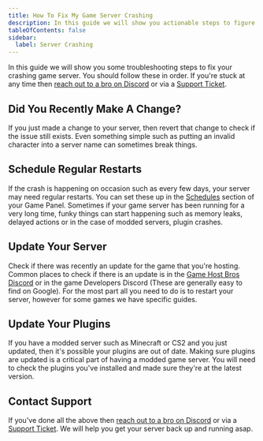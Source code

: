 ```yaml
---
title: How To Fix My Game Server Crashing
description: In this guide we will show you actionable steps to figure out why your game server is crashing
tableOfContents: false
sidebar:
  label: Server Crashing
---
```

In this guide we will show you some troubleshooting steps to fix your crashing game server. You should follow these in order. If you're stuck at any time then [reach out to a bro on Discord](https://discord.gg/FN4XgbAwzr) or via a [Support Ticket](http://portal.gamehostbros.com/).

## Did You Recently Make A Change?
If you just made a change to your server, then revert that change to check if the issue still exists. Even something simple such as putting an invalid character into a server name can sometimes break things.

## Schedule Regular Restarts
If the crash is happening on occasion such as every few days, your server may need regular restarts. You can set these up in the [Schedules](/getting-started/schedules/) section of your Game Panel. Sometimes if your game server has been running for a very long time, funky things can start happening such as memory leaks, delayed actions or in the case of modded servers, plugin crashes.

## Update Your Server
Check if there was recently an update for the game that you're hosting. Common places to check if there is an update is in the [Game Host Bros Discord](https://discord.gg/FN4XgbAwzr) or in the game Developers Discord (These are generally easy to find on Google). For the most part all you need to do is to restart your server, however for some games we have specific guides. 

## Update Your Plugins
If you have a modded server such as Minecraft or CS2 and you just updated, then it's possible your plugins are out of date. Making sure plugins are updated is a critical part of having a modded game server. You will need to check the plugins you've installed and made sure they're at the latest version.

## Contact Support
If you've done all the above then [reach out to a bro on Discord](https://discord.gg/FN4XgbAwzr) or via a [Support Ticket](http://portal.gamehostbros.com/). We will help you get your server back up and running asap.